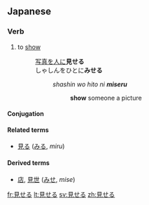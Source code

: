 ==Japanese==
{{ja-kanjitab|見}}

===Verb===
{{ja-verb|kk|type=2|tr=trans|hira=みせる|rom=miseru}}

# to [[show]]
#:[[写真]]を[[人]]に'''見せる'''<br>しゃしんをひとに'''みせる'''
#::''shashin wo hito ni '''miseru'''''
#:::'''show''' someone a picture

====Conjugation====
{{ja-ichi|見せ|みせ|mise}}

====Related terms====
*[[見る]] ([[みる]], ''miru'')

====Derived terms====
*[[店]], [[見世]] ([[みせ]], ''mise'')

[[fr:見せる]]
[[lt:見せる]]
[[sv:見せる]]
[[zh:見せる]]